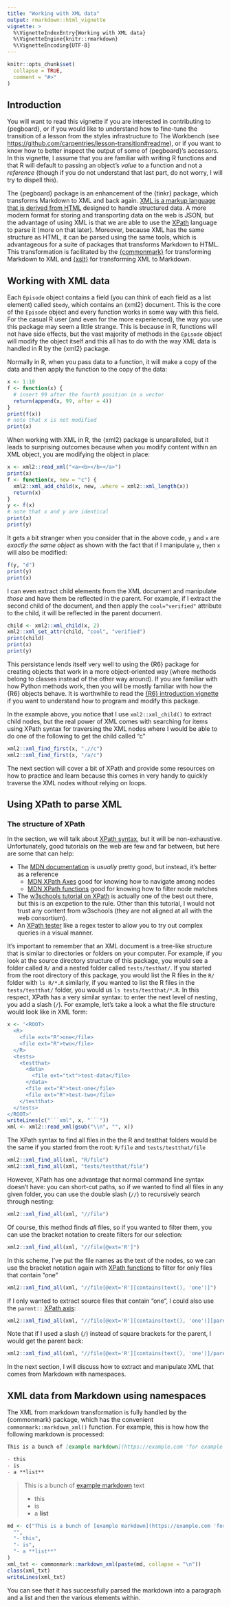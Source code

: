 ```yaml
---
title: "Working with XML data"
output: rmarkdown::html_vignette
vignette: >
  %\VignetteIndexEntry{Working with XML data}
  %\VignetteEngine{knitr::rmarkdown}
  %\VignetteEncoding{UTF-8}
---
```


```r
knitr::opts_chunk$set(
  collapse = TRUE,
  comment = "#>"
)
```

## Introduction

You will want to read this vignette if you are interested in contributing to
{pegboard}, or if you would like to understand how to fine-tune the transition of
a lesson from the styles infrastructure to The Workbench (see 
<https://github.com/carpentries/lesson-transition#readme>), or if you want to
know how to better inspect the output of some of {pegboard}'s accessors. In
this vignette, I assume that you are familiar with writing R functions and that
R will default to passing an object's _value_ to a function and not a
_reference_ (though if you do not understand that last part, do not worry, I
will try to dispell this). 

The {pegboard} package is an enhancement of the {tinkr} package, which
transforms Markdown to XML and back again. [XML is a markup language that
is derived from HTML](https://www.geeksforgeeks.org/html-vs-xml/) designed to 
handle structured data. A more modern format for storing and transporting data
on the web is JSON, but the advantage of using XML is that we are able to use the
[XPath] language to parse it (more on that later). Moreover, because XML has
the same structure as HTML, it can be parsed using the same tools, which is
advantageous for a suite of packages that transforms Markdown to HTML. This
transformation is facilitated by the [{commonmark}] for transforming Markdown
to XML and [{xslt}] for transforming XML to Markdown. 

[{commonmark}]: https://docs.ropensci.org/commonmark/
[{xslt}]: https://docs.ropensci.org/xslt/
[{xml2}]: https://xml2.r-lib.org/
[XPath]: https://en.wikipedia.org/wiki/XPath

## Working with XML data

Each `Episode` object contains a field (you can think of each field as a list 
element) called `$body`, which contains an {xml2} document. This is the core of
the `Episode` object and every function works in some way with this field. For
the casual R user (and even for the more experienced), the way you use this
package may seem a little strange. This is because in R, functions will not
have side effects, but the vast majority of methods in the `Episode` object will
modify the object itself and this all has to do with the way XML data is handled
in R by the {xml2} package. 

Normally in R, when you pass data to a function, it will make a copy of the
data and then apply the function to the copy of the data:

```r
x <- 1:10
f <- function(x) {
  # insert 99 after the fourth position in a vector
  return(append(x, 99, after = 4))
}
print(f(x))
# note that x is not modified
print(x)
```

When working with XML in R, the {xml2} package is unparalleled, but it leads to
surprising outcomes because when you modify content within an XML object, you
are modifying the object in place:

```r
x <- xml2::read_xml("<a><b></b></a>")
print(x)
f <- function(x, new = "c") {
  xml2::xml_add_child(x, new, .where = xml2::xml_length(x))
  return(x)
}
y <- f(x)
# note that x and y are identical
print(x)
print(y)
```

It gets a bit stranger when you consider that in the above code, `y` and `x` are
_exactly the same object_ as shown with the fact that if I manipulate `y`, then 
`x` will also be modified:

```r
f(y, "d")
print(y)
print(x)
```

I can even extract child elements from the XML document and manipulate _those_
and have them be reflected in the parent. For example, if I extract the second
child of the document, and then apply the `cool="verified"` attribute to the 
child, it will be reflected in the parent document. 

```r
child <- xml2::xml_child(x, 2)
xml2::xml_set_attr(child, "cool", "verified")
print(child)
print(x)
print(y)
```

This persistance lends itself very well to using the {R6} package for creating
objects that work in a more object-oriented way (where methods belong to classes
instead of the other way around). If you are familiar with how Python methods
work, then you will be mostly familiar with how the {R6} objects behave. It is 
worthwhile to read the [{R6} introduction
vignette](https://r6.r-lib.org/articles/Introduction.html) if you want to
understand how to program and modify this package. 

In the example above, you notice that I use `xml2::xml_child()` to extract child
nodes, but the real power of XML comes with searching for items using XPath
syntax for traversing the XML nodes where I would be able to do one of the
following to get the child called "c"

```r
xml2::xml_find_first(x, ".//c")
xml2::xml_find_first(x, "/a/c")
```

The next section will cover a bit of XPath and provide some resources on how to
practice and learn because this comes in very handy to quickly traverse the XML
nodes without relying on loops.

## Using XPath to parse XML

### The structure of XPath

In the section, we will talk about [XPath syntax][XPath-1.0], but it will be 
non-exhaustive. Unfortunately, good tutorials on the web are few and far between,
but here are some that can help:

 - The [MDN documentation](https://developer.mozilla.org/en-US/docs/Web/XPath)
   is _usually_ pretty good, but instead, it's better as a reference
   - [MDN XPath Axes](https://developer.mozilla.org/en-US/docs/Web/XPath/Axes)
     good for knowing how to navigate among nodes
   - [MDN XPath
     functions](https://developer.mozilla.org/en-US/docs/Web/XPath/Functions)
     good for knowing how to filter node matches
 - The [w3schools tutorial on
   XPath](https://www.w3schools.com/xml/xpath_intro.asp) is actually one of the
   best out there, but this is an excpetion to the rule. Other than this
   tutorial, I would not trust any content from w3schools (they are not aligned
   at all with the web consortium).
 - An [XPath tester](https://extendsclass.com/xpath-tester.html) like a regex
   tester to allow you to try out complex queries in a visual manner.

It's important to remember that an XML document is a tree-like structure that
is similar to directories or folders on your computer. For example, if you look
at the source directory structure of this package, you would see a folder
called `R/` and a nested folder called `tests/testhat/`. If you started from
the root directory of this package, you would list the R files in the `R/`
folder with `ls R/*.R` similarly, if you wanted to list the R files in the
`tests/testthat/` folder, you would us `ls tests/testthat/*.R`. In this
respect, XPath has a very similar syntax: to enter the next level of nesting,
you add a slash (`/`). For example, let's take a look a what the file structure
would look like in XML form:

```r
x <- '<ROOT>
  <R>
    <file ext="R">one</file>
    <file ext="R">two</file>
  </R>
  <tests>
    <testthat>
      <data>
        <file ext="txt">test-data</file>
      </data>
      <file ext="R">test-one</file>
      <file ext="R">test-two</file>
    </testthat>
  </tests>
</ROOT>'
writeLines(c("```xml", x, "```"))
xml <- xml2::read_xml(gsub("\\n", "", x))
```

The XPath syntax to find all files in the the R and testthat folders would be
the same if you started from the root: `R/file` and 
`tests/testthat/file`

```r
xml2::xml_find_all(xml, "R/file")
xml2::xml_find_all(xml, "tests/testthat/file")
```

However, XPath has one advantage that normal command line syntax doesn't have:
you can short-cut paths, so if we wanted to find all files in any given folder,
you can use the double slash (`//`) to recursively search through nesting:

```r
xml2::xml_find_all(xml, "//file")
```

Of course, this method finds _all_ files, so if you wanted to filter them, you
can use the bracket notation to create filters for our selection:

```r
xml2::xml_find_all(xml, "//file[@ext='R']")
```

In this scheme, I've put the file names as the text of the nodes, so we can
use the bracket notation again with [XPath functions](https://developer.mozilla.org/en-US/docs/Web/XPath/Functions) to filter for only files that contain "one"

```r
xml2::xml_find_all(xml, "//file[@ext='R'][contains(text(), 'one')]")
```

If I only wanted to extract source files that contain "one", I could also use
the `parent::` [XPath axis](https://developer.mozilla.org/en-US/docs/Web/XPath/Axes):

```r
xml2::xml_find_all(xml, "//file[@ext='R'][contains(text(), 'one')][parent::R]")
```

Note that if I used a slash (`/`) instead of square brackets for the parent, I
would get the parent back:

```r
xml2::xml_find_all(xml, "//file[@ext='R'][contains(text(), 'one')]/parent::R")
```

[XPath-1.0]: https://en.wikipedia.org/wiki/XPath#Syntax_and_semantics_(XPath_1.0)

In the next section, I will discuss how to extract and manipulate XML that comes
from Markdown with namespaces.

## XML data from Markdown using namespaces

The XML from markdown transformation is fully handled by the {commonmark}
package, which has the convenient `commonmark::markdown_xml()` function. For
example, this is how how the following markdown is processed:

```markdown
This is a bunch of [example markdown](https://example.com 'for example') text

- this
- is
- a **list**
```

> This is a bunch of [example markdown](https://example.com 'for example') text
> 
> - this
> - is
> - a **list**


```r
md <- c("This is a bunch of [example markdown](https://example.com 'for example') text",
  "",
  "- this",
  "- is",
  "- a **list**"
)
xml_txt <- commonmark::markdown_xml(paste(md, collapse = "\n"))
class(xml_txt)
writeLines(xml_txt)
```

You can see that it has successfully parsed the markdown into a paragraph and
a list and then the various elements within. 


